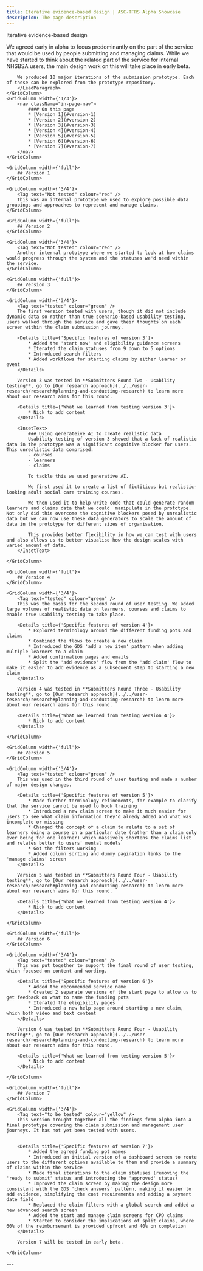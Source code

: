 ```yaml
---
title: Iterative evidence-based design | ASC-TFRS Alpha Showcase
description: The page description
---
```


<Heading caption='Design' tag='h1'>Iterative evidence-based design</Heading>

<GridRow>
    <GridColumn width={'2/3'}>
        <LeadParagraph>
        We agreed early in alpha to focus predominantly on the part of the service that would be used by people submitting and managing claims. While we have started to think about the related part of the service for internal NHSBSA users, the main design work on this will take place in early beta.
        
        We produced 10 major iterations of the submission prototype. Each of these can be explored from the prototype repository.
        </LeadParagraph>
    </GridColumn>
    <GridColumn width={'1/3'}>
        <nav className="in-page-nav">
            #### On this page
            * [Version 1](#version-1)
            * [Version 2](#version-2)
            * [Version 3](#version-3)
            * [Version 4](#version-4)
            * [Version 5](#version-5)
            * [Version 6](#version-6)
            * [Version 7](#version-7)
        </nav>
    </GridColumn>
</GridRow>


<GridRow>

    <GridColumn width={'full'}>
        ## Version 1
    </GridColumn>

    <GridColumn width={'3/4'}>
        <Tag text="Not tested" colour="red" />
        This was an internal prototype we used to explore possible data groupings and approaches to represent and manage claims.
    </GridColumn>


</GridRow>


<GridRow>

    <GridColumn width={'full'}>
        ## Version 2
    </GridColumn>

    <GridColumn width={'3/4'}>
        <Tag text="Not tested" colour="red" />
        Another internal prototype where we started to look at how claims would progress through the system and the statuses we'd need within the service.
    </GridColumn>


</GridRow>


<GridRow>

    <GridColumn width={'full'}>
        ## Version 3
    </GridColumn>

    <GridColumn width={'3/4'}>
        <Tag text="tested" colour="green" />
        The first version tested with users, though it did not include dynamic data so rather than true scenario-based usability testing, users walked through the service and gave their thoughts on each screen within the claim submission journey.

        <Details title={'Specific features of version 3'}>
            * Added the 'start now' and eligibility guidance screens
            * Iterated the claim statuses from 9 down to 5 options
            * Introduced search filters
            * Added workflows for starting claims by either learner or event
        </Details>

        Version 3 was tested in **Submitters Round Two - Usability testing**, go to [Our research approach](../../user-research/research#planning-and-conducting-research) to learn more about our research aims for this round.

        <Details title={'What we learned from testing version 3'}>
            * Nick to add content
        </Details>

        <InsetText>
            ### Using generateive AI to create realistic data
            Usability testing of version 3 showed that a lack of realistic data in the prototype was a significant cognitive blocker for users. This unrealistic data comprised:
            - courses 
            - learners
            - claims

            To tackle this we used generative AI.

            We first used it to create a list of fictitious but realistic-looking adult social care training courses.

            We then used it to help write code that could generate random learners and claims data that we could  manipulate in the prototype. Not only did this overcome the cognitive blockers posed by unrealistic data but we can now use these data generators to scale the amount of data in the prototype for different sizes of organisation.

            This provides better flexibility in how we can test with users and also allows us to better visualise how the design scales with varied amount of data.
        </InsetText>
 
    </GridColumn>


</GridRow>

<GridRow>

    <GridColumn width={'full'}>
        ## Version 4
    </GridColumn>

    <GridColumn width={'3/4'}>
        <Tag text="tested" colour="green" />
        This was the basis for the second round of user testing. We added large volumes of realistic data on learners, courses and claims to enable true usability testing to take place.
        
        <Details title={'Specific features of version 4'}>
            * Explored terminology around the different funding pots and claims
            * Combined the flows to create a new claim
            * Introduced the GDS 'add a new item' pattern when adding multiple learners to a claim
            * Added confirmation pages and emails
            * Split the 'add evidence' flow from the 'add claim' flow to make it easier to add evidence as a subsequent step to starting a new claim
        </Details>

        Version 4 was tested in **Submitters Round Three - Usability testing**, go to [Our research approach](../../user-research/research#planning-and-conducting-research) to learn more about our research aims for this round.

        <Details title={'What we learned from testing version 4'}>
            * Nick to add content
        </Details>

    </GridColumn>


</GridRow>

<GridRow>

    <GridColumn width={'full'}>
        ## Version 5
    </GridColumn>

    <GridColumn width={'3/4'}>
        <Tag text="tested" colour="green" />
        This was used in the third round of user testing and made a number of major design changes.

        <Details title={'Specific features of version 5'}>
            * Made further terminology refinements, for example to clarify that the service cannot be used to book training
            * Introduced a new claim screen to make it much easier for users to see what claim information they'd alredy added and what was incomplete or missing
            * Changed the concept of a claim to relate to a set of learners doing a course on a particular date (rather than a claim only ever being for one learner) which massively shortens the claims list and relates better to users' mental models
            * Got the filters working
            * Added column sorting and dummy pagination links to the 'manage claims' screen
        </Details>

        Version 5 was tested in **Submitters Round Four - Usability testing**, go to [Our research approach](../../user-research/research#planning-and-conducting-research) to learn more about our research aims for this round.

        <Details title={'What we learned from testing version 4'}>
            * Nick to add content
        </Details>
        
    </GridColumn>


</GridRow>


<GridRow>

    <GridColumn width={'full'}>
        ## Version 6
    </GridColumn>

    <GridColumn width={'3/4'}>
        <Tag text="tested" colour="green" />
        This was put together to support the final round of user testing, which focused on content and wording.

        <Details title={'Specific features of version 6'}>
            * Added the recommended service name
            * Created 2 separate versions of the start page to allow us to get feedback on what to name the funding pots
            * Iterated the eligibility pages
            * Introduced a new help page around starting a new claim, which both video and text content
        </Details>

        Version 6 was tested in **Submitters Round Four - Usability testing**, go to [Our research approach](../../user-research/research#planning-and-conducting-research) to learn more about our research aims for this round.

        <Details title={'What we learned from testing version 5'}>
            * Nick to add content
        </Details>

    </GridColumn>


</GridRow>

<GridRow>

    <GridColumn width={'full'}>
        ## Version 7
    </GridColumn>

    <GridColumn width={'3/4'}>
        <Tag text="to be tested" colour="yellow" />
        This version brought together all the findings from alpha into a final prototype covering the claim submission and management user journeys. It has not yet been tested with users.


        <Details title={'Specific features of version 7'}>
            * Added the agreed funding pot names
            * Introduced an initial version of a dashboard screen to route users to the different options available to them and provide a summary of claims within the service
            * Made final iterations to the claim statuses (removing the 'ready to submit' status and introducing the 'approved' status)
            * Improved the claim screen by making the design more consistent with the GDS 'check answers' pattern, making it easier to add evidence, simplifying the cost requirements and adding a payment date field
            * Replaced the claim filters with a global search and added a new advanced search screen
            * Added the start and manage claim screens for CPD claims
            * Started to consider the implications of split claims, where 60% of the reimbursement is provided upfront and 40% on completion
        </Details>

        Version 7 will be tested in early beta.

    </GridColumn>


</GridRow>
        
<GridRow>
    <GridColumn width={'full'}>
        ---
    </GridColumn>
</GridRow>
<GridRow>
    <GridColumn width={'1/2'}>
        <LinkBlock style="prev" url="/design/design-practices" title="Design" text="Design practices and approach" />
    </GridColumn>
    <GridColumn width={'1/2'}>
        <LinkBlock style="next" url="/design/investigation-themes" title="Design" text="Investigation themes" />
    </GridColumn>
</GridRow>